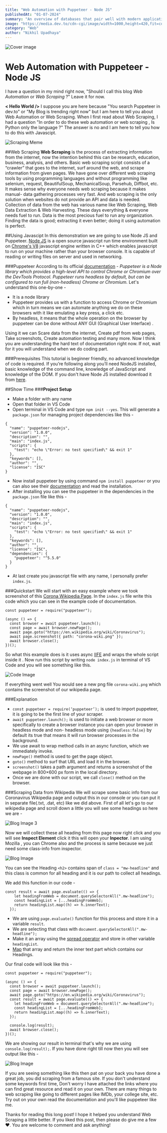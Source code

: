 ```yaml
---
title: "Web Automation with Puppeteer - Node JS"
publishedAt: "01-07-2024"
summary: "An overview of databases that pair well with modern application and compute providers."
image: "https://media.dev.to/cdn-cgi/image/width=1000,height=420,fit=cover,gravity=auto,format=auto/https%3A%2F%2Fdev-to-uploads.s3.amazonaws.com%2Fi%2Fcrphsq85rsgrivdmntmj.jpg"
category: "Web"
author: "Nikhil Upadhaya"
---
```


![Cover image](https://media.dev.to/cdn-cgi/image/width=1000,height=420,fit=cover,gravity=auto,format=auto/https%3A%2F%2Fdev-to-uploads.s3.amazonaws.com%2Fi%2Fcrphsq85rsgrivdmntmj.jpg)

# Web Automation with Puppeteer - Node JS

I have a question in my mind right now, "Should I call this blog _Web Automation_ or _Web Scraping_ ?" Leave it for now.

**< Hello World />** I suppose you are here because "You search Puppeteer in dev.to" or "My Blog is trending right now" but I am here to tell you about Web Automation or Web Scraping. When I first read about Web Scraping, I had a question "In order to do these web automation or web scraping , Is Python only the language ?" The answer is no and I am here to tell you how to do this with Javascipt.

![Scraping Meme](https://dev-to-uploads.s3.amazonaws.com/i/dz5go698tg5ioaybwbvo.png)

##Web Scraping
**Web Scraping** is the process of extracting information from the internet, now the intention behind this can be research, education, business, analysis, and others. Basic web scraping script consists of a “crawler” that goes to the internet, surf around the web, and scrape information from given pages. We have gone over different web scraping tools by using programming languages and without programming like selenium, request, BeautifulSoup, MechanicalSoup, Parsehub, Diffbot, etc. It makes sense why everyone needs web scraping because it makes manual- data gathering processes very fast. And web scraping is the only solution when websites do not provide an API and data is needed. Collection of data from the web has various name like Web Scraping, Web Data Extraction & Web Harvesting. These days everything & everyone needs fuel to run. Data is the most precious fuel to run any organization. Finding the data is good; extracting it even better; doing it using automation is perfect.

##Using Javascipt
In this demonstration we are going to use Node JS and Puppeteer. [Node JS](https://nodejs.org/en/) is a open source javascript run time environment built on [Chrome's V8](https://nodejs.dev/learn/the-v8-javascript-engine) javascript engine written in C++ which enables javascript to run on your machine rather than your browser console. It is capable of reading or writing files on server and used in networking.

###Puppeteer
According to its official [documentation](https://pptr.dev/) -
_Puppeteer is a Node library which provides a high-level API to control Chrome or Chromium over the DevTools Protocol. Puppeteer runs headless by default, but can be configured to run full (non-headless) Chrome or Chromium._
Let's understand this one-by-one -

- It is a node library
- Puppeteer provides us with a function to access Chrome or Chromium which in turn means we can automate anything we do on these browsers with it like emulating a key press, a click etc.
- By headless, it means that the whole operation on the browser by puppeteer can be done without ANY GUI (Graphical User Interface) .

Using it we can Scare data from the internet, Create pdf from web pages, Take screenshots, Create automation testing and many more.
Now I think you are understanding the hard text of documentation right now. If not, wait for it you will understand when we do coding part.

###Prerequisites
This tutorial is beginner friendly, no advanced knowledge of code is required. If you’re following along you’ll need NodeJS installed, basic knowledge of the command line, knowledge of JavaScript and knowledge of the DOM. If you don't have Node JS installed download it from [here](https://nodejs.org/en/download/).

##Show Time ###**Project Setup**

- Make a folder with any name
- Open that folder in VS Code
- Open terminal in VS Code and type `npm init --yes`. This will generate a `package.json` for managing project dependencies like this -

```
{
  "name": "puppeteer-nodejs",
  "version": "1.0.0",
  "description": "",
  "main": "index.js",
  "scripts": {
    "test": "echo \"Error: no test specified\" && exit 1"
  },
  "keywords": [],
  "author": "",
  "license": "ISC"
}
```

- Now install puppeteer by using command `npm install puppeteer` or you can also see their [documentation](https://github.com/puppeteer/puppeteer/blob/main/README.md) and read the installation.
- After installing you can see the puppeteer in the dependencies in the `package.json` file like this -

```
{
  "name": "puppeteer-nodejs",
  "version": "1.0.0",
  "description": "",
  "main": "index.js",
  "scripts": {
    "test": "echo \"Error: no test specified\" && exit 1"
  },
  "keywords": [],
  "author": "",
  "license": "ISC",
  "dependencies": {
    "puppeteer": "^5.5.0"
  }
}
```

- At last create you javascript file with any name, I personally prefer `index.js`.

###Quickstart
We will start with an easy example where we took screenshot of this [Corona Wikipedia Page](https://en.wikipedia.org/wiki/Coronavirus). In the `index.js` file write this code which you can see in the example code of documentation.

```
const puppeteer = require("puppeteer");

(async () => {
  const browser = await puppeteer.launch();
  const page = await browser.newPage();
  await page.goto("https://en.wikipedia.org/wiki/Coronavirus");
  await page.screenshot({ path: "corona-wiki.png" });
  await browser.close();
})();
```

So what this example does is it uses async [IIFE](https://developer.mozilla.org/en-US/docs/Glossary/IIFE) and wraps the whole script inside it . Now run this script by writing `node index.js` in terminal of VS Code and you will see something like this.

![Code Image](https://dev-to-uploads.s3.amazonaws.com/i/nisr2dng14hqn4gcksu8.jpg)

If everything went well You would see a new png file `corona-wiki.png` which contains the screenshot of our wikipedia page.

###Explanation

- `const puppeteer = require(‘puppeteer’);` is used to import puppeteer, it is going to be the first line of your scraper.
- `await puppeteer.launch();` is used to initiate a web browser or more specifically to create a browser instance you can open your browser in headless mode and non- headless mode using `{headless:false}` by default its true that means it will run browser processes in the background.
- We use await to wrap method calls in an async function, which we immediately invoke.
- `newPage()` method is used to get the page object.
- `goto()` method to surf that URL and load it in the browser.
- `screenshot()` takes a path argument and returns a screenshot of the webpage in 800×600 px form in the local directory.
- Once we are done with our script, we call `close()` method on the browser.

###Scraping Data from Wikipedia
We will scrape some basic info from our Coronavirus Wikipedia page and output this in our console or you can put it in separate file(.txt, .dat, etc) like we did above.
First of all let's go to our wikipedia page and scroll down a little you will see some headings so here we are -

![Blog Image 3](https://dev-to-uploads.s3.amazonaws.com/i/fgcrdkt28xptx1rrivj3.png)

Now we will collect these all heading from this page now right click and you will see **Inspect Element** click it this will open your **Inpector**. I am using Mozilla , you can Chrome also and the process is same because we just need some class-info from inspector.

![Blog Image](https://dev-to-uploads.s3.amazonaws.com/i/p8dhqahbu9kyr33s5163.jpg)

You can see the Heading `<h2>` contains span of `class = "mw-headline"` and this class is common for all heading and it is our path to collect all headings.

We add this function in our code -

```
const result = await page.evaluate(() => {
    let headingFromWeb = document.querySelectorAll(".mw-headline");
    const headingList = [...headingFromWeb];
    return headingList.map((h) => h.innerText);
  });
```

- We are using `page.evaluate()` function for this process and store it in a variable `result`.
- We are selecting that class with `document.querySelectorAll(".mw-headline");`
- Make it an array using the [spread operator](https://developer.mozilla.org/en-US/docs/Web/JavaScript/Reference/Operators/Spread_syntax) and store in other variable `headingList`.
- [Map](https://developer.mozilla.org/en-US/docs/Web/JavaScript/Reference/Global_Objects/Array/map) that array and return the inner text part which contains our Headings.

Our final code will look like this -

```
const puppeteer = require("puppeteer");

(async () => {
  const browser = await puppeteer.launch();
  const page = await browser.newPage();
  await page.goto("https://en.wikipedia.org/wiki/Coronavirus");
  const result = await page.evaluate(() => {
    let headingFromWeb = document.querySelectorAll(".mw-headline");
    const headingList = [...headingFromWeb];
    return headingList.map((h) => h.innerText);
  });

  console.log(result);
  await browser.close();
})();
```

We are showing our result in terminal that's why we are using `console.log(result);`. If you have done right till now then you will see output like this -

![Blog Image](https://dev-to-uploads.s3.amazonaws.com/i/3mpoco841yf5bc79t43z.jpg)

If you are seeing something like this then pat on your back you have done a great job, you did scraping from a famous site. If you don't understand some keywords first time, Don't worry I have attached the links where you can find great resource and read it on your own.
There are many things to web scraping like going to different pages like IMDb, your college site, etc. Try out on your own read the documentation and you'll like puppeteer like me.

Thanks for reading this long post! I hope it helped you understand Web Scraping a little better. If you liked this post, then please do give me a few ❤️. You are welcome to comment and ask anything!
